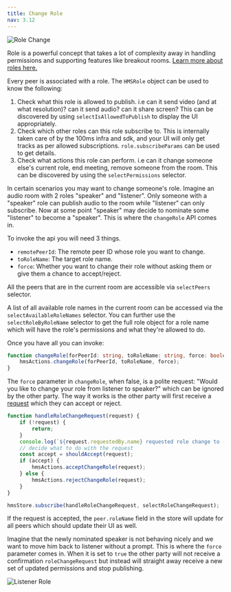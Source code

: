 ```yaml
---
title: Change Role
nav: 3.12
---
```


![Role Change](/guides/role-change.png)

Role is a powerful concept that takes a lot of complexity away in handling permissions and supporting features like breakout rooms. [Learn more about roles here.](../foundation/templates-and-roles)

Every peer is associated with a role. The `HMSRole` object can be used to know the following:

1. Check what this role is allowed to publish. i.e can it send video (and at what resolution)? can it send audio? can it share screen? This can be discovered by using `selectIsAllowedToPublish` to display the UI appropriately.
2. Check which other roles can this role subscribe to. This is internally taken care of by the 100ms infra and sdk, and your UI will only get tracks as per allowed subscriptions. `role.subscribeParams` can be used to get details.
3. Check what actions this role can perform. i.e can it change someone else's current role, end meeting, remove someone from the room. This can be discovered by using the `selectPermissions` selector.

In certain scenarios you may want to change someone's role. Imagine an audio room with 2 roles "speaker" and "listener". Only someone with a "speaker" role can publish audio to the room while "listener" can only subscribe. Now at some point "speaker" may decide to nominate some "listener" to become a "speaker". This is where the `changeRole` API comes in.

To invoke the api you will need 3 things.

-   `remotePeerId`: The remote peer ID whose role you want to change.
-   `toRoleName`: The target role name.
-   `force`: Whether you want to change their role without asking them or give them a chance to accept/reject.

All the peers that are in the current room are accessible via `selectPeers` selector.

A list of all available role names in the current room can be accessed via the `selectAvailableRoleNames` selector. You can further use the `selectRoleByRoleName`
selector to get the full role object for a role name which will have the role's permissions and what they're allowed to do.

Once you have all you can invoke:

```ts
function changeRole(forPeerId: string, toRoleName: string, force: boolean) {
    hmsActions.changeRole(forPeerId, toRoleName, force);
}
```

The `force` parameter in `changeRole`, when false, is a polite request: "Would you like to change your role from listener to speaker?" which can be ignored by the other party.
The way it works is the other party will first receive a [request](/api-reference/javascript/v2/interfaces/HMSRoleChangeRequest) which they can accept or reject.

```js
function handleRoleChangeRequest(request) {
    if (!request) {
        return;
    }
    console.log(`${request.requestedBy.name} requested role change to - ${request.role.name}`);
    // decide what to do with the request
    const accept = shouldAccept(request);
    if (accept) {
        hmsActions.acceptChangeRole(request);
    } else {
        hmsActions.rejectChangeRole(request);
    }
}

hmsStore.subscribe(handleRoleChangeRequest, selectRoleChangeRequest);
```

If the request is accepted, the `peer.roleName` field in the store will update for all peers which should update their UI as well.

Imagine that the newly nominated speaker is not behaving nicely and we want to move him back to listener without a prompt.
This is where the `force` parameter comes in. When it is set to `true` the other party will not receive a confirmation `roleChangeRequest`
but instead will straight away receive a new set of updated permissions and stop publishing.

![Listener Role](/guides/role-listener.png)

